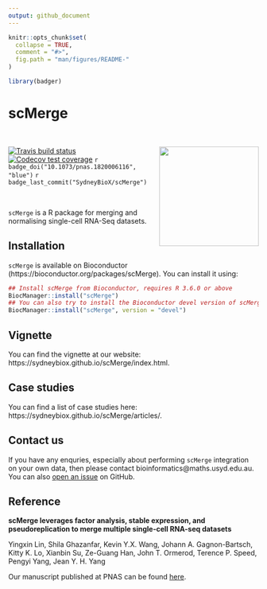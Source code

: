 ```yaml
---
output: github_document
---
```


<!-- README.md is generated from README.Rmd. Please edit that file -->

```r
knitr::opts_chunk$set(
  collapse = TRUE,
  comment = "#>",
  fig.path = "man/figures/README-"
)
```


```r
library(badger)
```



# scMerge 

<br />

<img src="https://github.com/SydneyBioX/scMerge/raw/master/inst/logo.png" align="right" width="200" />

[![Travis build status](https://travis-ci.org/SydneyBioX/scMerge.svg?branch=master)](https://travis-ci.org/SydneyBioX/scMerge)
[![Codecov test coverage](https://codecov.io/gh/SydneyBioX/scMerge/branch/master/graph/badge.svg)](https://codecov.io/gh/SydneyBioX/scMerge?branch=master) `r badge_doi("10.1073/pnas.1820006116", "blue")` `r badge_last_commit("SydneyBioX/scMerge")`



<br />

`scMerge` is a R package for merging and normalising single-cell RNA-Seq datasets.



## Installation 

`scMerge` is available on Bioconductor (https://bioconductor.org/packages/scMerge). You can install it using:

```r
## Install scMerge from Bioconductor, requires R 3.6.0 or above
BiocManager::install("scMerge")
## You can also try to install the Bioconductor devel version of scMerge:
BiocManager::install("scMerge", version = "devel")
```


## Vignette

You can find the vignette at our website: https://sydneybiox.github.io/scMerge/index.html. 


## Case studies

You can find a list of case studies here: https://sydneybiox.github.io/scMerge/articles/.


## Contact us

If you have any enquries, especially about performing `scMerge` integration on your own data, then please contact bioinformatics@maths.usyd.edu.au. You can also [open an issue](https://github.com/SydneyBioX/scMerge/issues) on GitHub.

## Reference

**scMerge leverages factor analysis, stable expression, and pseudoreplication to merge multiple single-cell RNA-seq datasets**

Yingxin Lin, Shila Ghazanfar, Kevin Y.X. Wang, Johann A. Gagnon-Bartsch, Kitty K. Lo, Xianbin Su, Ze-Guang Han, John T. Ormerod, Terence P. Speed, Pengyi Yang, Jean Y. H. Yang

Our manuscript published at PNAS can be found [here](http://www.pnas.org/lookup/doi/10.1073/pnas.1820006116). 